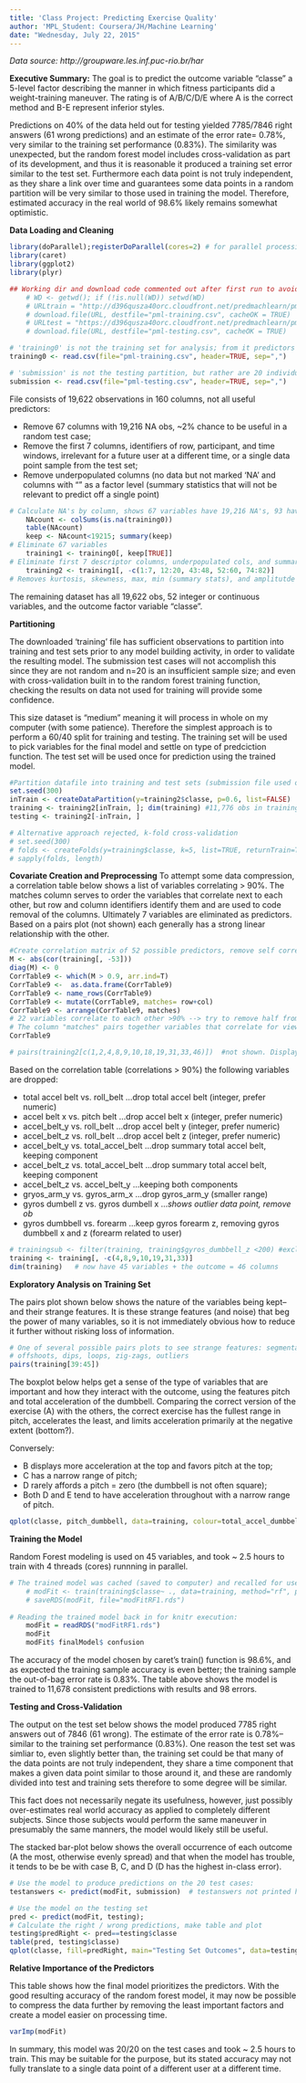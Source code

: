 ```yaml
---
title: 'Class Project: Predicting Exercise Quality'
author: 'MPL_Student: Coursera/JH/Machine Learning'
date: "Wednesday, July 22, 2015"
---
```

*Data source: http://groupware.les.inf.puc-rio.br/har*

**Executive Summary:**
The goal is to predict the outcome variable "classe" a 5-level factor describing the manner in which fitness participants did a weight-training maneuver. The rating is of A/B/C/D/E where A is the correct method and B-E represent inferior styles. 

Predictions on 40% of the data held out for testing yielded 7785/7846 right answers (61 wrong predictions) and an estimate of the error rate= 0.78%, very similar to the training set performance (0.83%). The similarity was unexpected, but the random forest model includes cross-validation as part of its development, and thus it is reasonable it produced a training set error similar to the test set. Furthermore each data point is not truly independent, as they share a link over time and guarantees some data points in a random partition will be very similar to those used in training the model. Therefore, estimated accuracy in the real world of 98.6% likely remains somewhat optimistic.

**Data Loading and Cleaning**

```r
library(doParallel);registerDoParallel(cores=2) # for parallel processing on my PC
library(caret)
library(ggplot2)
library(plyr)
```

```r
## Working dir and download code commented out after first run to avoid repeating 
    # WD <- getwd(); if (!is.null(WD)) setwd(WD)    
    # URLtrain = "http://d396qusza40orc.cloudfront.net/predmachlearn/pml-training.csv"  
    # download.file(URL, destfile="pml-training.csv", cacheOK = TRUE)
    # URLtest = "https://d396qusza40orc.cloudfront.net/predmachlearn/pml-testing.csv"
    # download.file(URL, destfile="pml-testing.csv", cacheOK = TRUE)

# 'training0' is not the training set for analysis; from it predictors will be chosen.
training0 <- read.csv(file="pml-training.csv", header=TRUE, sep=",")

# 'submission' is not the testing partition, but rather are 20 individual test cases.
submission <- read.csv(file="pml-testing.csv", header=TRUE, sep=",")
```

File consists of 19,622 observations in 160 columns, not all useful predictors:

- Remove 67 columns with 19,216 NA obs, ~2% chance to be useful in a random test case; 
- Remove the first 7 columns, identifiers of row, participant, and time windows,
irrelevant for a future user at a different time, or a single data point sample from the test set;
- Remove underpopulated columns (no data but not marked 'NA' and columns with "" as a factor level (summary statistics that will not be relevant to predict off a single point)

```r
# Calculate NA's by column, shows 67 variables have 19,216 NA's, 93 have 0
    NAcount <- colSums(is.na(training0))
    table(NAcount)      
    keep <- NAcount<19215; summary(keep)       
# Eliminate 67 variables
    training1 <- training0[, keep[TRUE]]
# Eliminate first 7 descriptor columns, underpopulated cols, and summary statistics
    training2 <- training1[, -c(1:7, 12:20, 43:48, 52:60, 74:82)]
# Removes kurtosis, skewness, max, min (summary stats), and amplitutde (underpopulated)
```
The remaining dataset has all 19,622 obs, 52 integer or continuous variables, and 
the outcome factor variable "classe".

**Partitioning**

The downloaded 'training' file has sufficient observations to partition into training and test sets prior to any model building activity, in order to validate the resulting model. The submission test cases will not accomplish this since they are not random and n=20 is an insufficient sample size; and even with cross-validation built in to the random forest training function,  checking the results on data not used for training will provide some confidence. 

This size dataset is "medium" meaning it will process in whole on my computer (with some patience). Therefore the simplest approach is to perform a 60/40 split for training and testing. The training set will be used to pick variables for the final model and settle on type of predciction function. The test set will be used once for prediction using the trained model.

```r
#Partition datafile into training and test sets (submission file used only for grading)
set.seed(300)
inTrain <- createDataPartition(y=training2$classe, p=0.6, list=FALSE)
training <- training2[inTrain, ]; dim(training) #11,776 obs in training set
testing <- training2[-inTrain, ] 

# Alternative approach rejected, k-fold cross-validation
# set.seed(300)
# folds <- createFolds(y=training$classe, k=5, list=TRUE, returnTrain=TRUE)
# sapply(folds, length)
```
 
**Covariate Creation and Preprocessing**
To attempt some data compression, a correlation table below shows a list of variables correlating > 90%. The matches column serves to order the variables that correlate next to each other, but row and column identifiers identify them and are used to code removal of the columns. Ultimately 7 variables are eliminated as predictors. Based on a pairs plot (not shown) each generally has a strong linear relationship with the other.

```r
#Create correlation matrix of 52 possible predictors, remove self correlations on diagonal
M <- abs(cor(training[, -53]))
diag(M) <- 0
CorrTable9 <- which(M > 0.9, arr.ind=T)
CorrTable9 <-  as.data.frame(CorrTable9)
CorrTable9 <- name_rows(CorrTable9)
CorrTable9 <- mutate(CorrTable9, matches= row+col)
CorrTable9 <- arrange(CorrTable9, matches)
# 22 variables correlate to each other >90% --> try to remove half from training set
# The column "matches" pairs together variables that correlate for viewing
CorrTable9
```

```r
# pairs(training2[c(1,2,4,8,9,10,18,19,31,33,46)])  #not shown. Displays linearity of covariates.
```

Based on the correlation table (correlations > 90%) the following variables are dropped:

- total accel belt vs. roll_belt        ...drop total accel belt (integer, prefer numeric)
- accel belt x vs. pitch belt           ...drop accel belt x  (integer, prefer numeric)
- accel_belt_y vs. roll_belt            ...drop accel belt y (integer, prefer numeric)  
- accel_belt_z vs. roll_belt            ...drop accel belt z (integer, prefer numeric)
- accel_belt_y vs. total_accel_belt     ...drop summary total accel belt, keeping component
- accel_belt_z vs. total_accel_belt     ...drop summary total accel belt, keeping component
- accel_belt_z vs. accel_belt_y         ...keeping both components
- gryos_arm_y vs. gyros_arm_x           ...drop gyros_arm_y  (smaller range)
- gyros dumbell z vs. gyros dumbell x   ...*shows outlier data point, remove ob*
- gyros dumbbell vs. forearm            ...keep gyros forearm z, removing gyros dumbbell x and z (forearm related to user)

```r
# trainingsub <- filter(training, training$gyros_dumbbell_z <200) #excludes outlier
training <- training[, -c(4,8,9,10,19,31,33)]
dim(training)   # now have 45 variables + the outcome = 46 columns
```

**Exploratory Analysis on Training Set**

The pairs plot shown below shows the nature of the variables being kept--and their strange features. It is these strange features (and noise) that beg the power of many variables, so it is not immediately obvious how to reduce it further without risking loss of information.

```r
# One of several possible pairs plots to see strange features: segmentation, curves, tails, 
# offshoots, dips, loops, zig-zags, outliers
pairs(training[39:45])  
```

The boxplot below helps get a sense of the type of variables that are important and how they interact with the outcome, using the features pitch and total acceleration of the dumbbell. Comparing the correct version of the exercise (A) with the others, the correct exercise has the fullest range in pitch, accelerates the least, and limits acceleration primarily at the negative extent (bottom?). 

Conversely:

- B displays more acceleration at the top and favors pitch at the top; 
- C has a narrow range of pitch; 
- D rarely affords a pitch = zero (the dumbbell is not often square); 
- Both D and E tend to have acceleration throughout with a narrow range of pitch. 

```r
qplot(classe, pitch_dumbbell, data=training, colour=total_accel_dumbbell, geom=c("boxplot", "jitter"))
```

**Training the Model**

Random Forest modeling is used on 45 variables, and took ~ 2.5 hours to train with 4 threads (cores) runnning in parallel.

```r
# The trained model was cached (saved to computer) and recalled for use. Code:
    # modFit <- train(training$classe~ ., data=training, method="rf", prox=TRUE)
    # saveRDS(modFit, file="modFitRF1.rds")
  
# Reading the trained model back in for knitr execution:
    modFit = readRDS("modFitRF1.rds")
    modFit
    modFit$ finalModel$ confusion
```

The accuracy of the model chosen by caret's train() function is 98.6%, and as expected the training sample accuracy is even better; the training sample the out-of-bag error rate is 0.83%. The table above shows the model is trained to 11,678 consistent predictions with results and 98 errors.

**Testing and Cross-Validation**

The output on the test set below shows the model produced 7785 right answers out of 7846 (61 wrong). The estimate of the error rate is 0.78%--similar to the training set performance (0.83%). One reason the test set was simliar to, even slightly better than, the training set could be that many of the data points are not truly independent, they share a time component that makes a given data point similar to those around it, and these are randomly divided into test and training sets therefore to some degree will be similar. 

This fact does not necessarily negate its usefulness, however, just possibly over-estimates real world accuracy as applied to completely different subjects. Since those subjects would perform the same maneuver in presumably the same manners, the model would likely still be useful.

The stacked bar-plot below shows the overall occurrence of each outcome (A the most, otherwise evenly spread) and that when the model has trouble, it tends to be be with case B, C, and D (D has the highest in-class error). 

```r
# Use the model to produce predictions on the 20 test cases:
testanswers <- predict(modFit, submission)  # testanswers not printed here

# Use the model on the testing set
pred <- predict(modFit, testing); 
# Calculate the right / wrong predictions, make table and plot
testing$predRight <- pred==testing$classe
table(pred, testing$classe)
qplot(classe, fill=predRight, main="Testing Set Outcomes", data=testing)
```

**Relative Importance of the Predictors**

This table shows how the final model prioritizes the predictors. With the good resulting accuracy of the random forest model, it may now be possible to compress the data further by removing the least important factors and create a model easier on processing time.

```r
varImp(modFit)
```

In summary, this model was 20/20 on the test cases and took ~ 2.5 hours to train. This may be suitable for the purpose, but its stated accuracy may not fully translate to a single data point of a different user at a different time.
